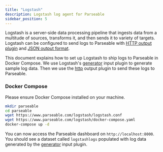 ```yaml
---
title: "Logstash"
description: Logstash log agent for Parseable
sidebar_position: 5
---
```

Logstash is a server-side data processing pipeline that ingests data from a multitude of sources, transforms it, and then sends it to variety of targets. Logstash can be configured to send logs to Parseable with [HTTP output plugin](https://www.elastic.co/guide/en/logstash/current/output-plugins.html#output-http) and [JSON output format](https://www.elastic.co/guide/en/logstash/current/output-plugins.html#output-json).

This document explains how to set up Logstash to ship logs to Parseable in Docker Compose. We use Logstash's [generator](https://www.elastic.co/guide/en/logstash/current/input-plugins.html#input-generator) input plugin to generate sample log data. Then we use the [http](https://www.elastic.co/guide/en/logstash/current/output-plugins.html#output-http) output plugin to send these logs to Parseable.

### Docker Compose
Please ensure Docker Compose installed on your machine.


```bash
mkdir parseable
cd parseable
wget https://www.parseable.com/logstash/logstash.conf
wget https://www.parseable.com/logstash/docker-compose.yaml
docker-compose up -d
```
You can now access the Parseable dashboard on `http://localhost:8000`. You should see a dataset called `logstashlogs` populated with log data generated by the [generator](https://www.elastic.co/guide/en/logstash/current/input-plugins.html#input-generator) input plugin.